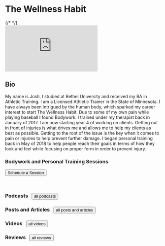
<div style={{textAlign: 'center', marginBottom: '30px'}}>
  <h1 style={{fontSize: '40pt'}}>The Wellness Habit</h1>
</div>
{/* <AuthorBanner /> */}
<div style={{marginTop: '8px'}}>
  <Embed
    src="https://www.youtube.com/embed/URVxGd7MOx4"
  />
</div>
<div style={{textAlign: 'center'}}>
  <h2 >
    Bio
  </h2>
  <p>
    My name is Josh, I studied at Bethel University and received my BA in Athletic Training.
    I am a Licensed Athletic Trainer in the State of Minnesota.
    I have always been intrigued by the human body, which sparked my career interest to start The Wellness Habit.
    Due to some of my own pain while playing baseball I found Bodywork. I trained under my therapist back in January of 2017. 
    I am now starting year 4 of working on clients. Getting out in front of injuries is what drives me and allows me to help my clients as best as possible. 
    Getting to the root of the issue is the key when it comes to pain or injuries to help prevent further damage. 
    I began personal training back in May of 2018 to help people reach their goals in terms of how they look and feel while focusing on proper form in order to prevent injury. 
  </p>
</div>

<div style={{textAlign: 'center', backgroundColor: '#60746F', borderRadius: '8px', paddingBottom: '8px'}}>
  <h3 style={{paddingTop: '10px'}}>Bodywork and Personal Training Sessions&nbsp;&nbsp;
  </h3>
    <Link to='schedule'>
      <Button style={{marginTop: '8px'}}> Schedule a Session</Button>
    </Link>
</div>

<p>&nbsp;</p>
<div style={{width: '100%', display: 'flex', flexWrap: 'wrap', justifyContent: 'center'}}>
  <div style={{display: 'inline-block', width: '50%', float: 'left'}}>
    <h3>Podcasts&nbsp;&nbsp;
      <Link to='podcasts'>
        <Button style={{marginTop: '8px'}}>all podcasts</Button>
      </Link>
    </h3>
    <FeedItems 
      itemsFormat="compact" 
      filterByTags={['podcast']} 
      limit={4} 
    />
  </div>

  <div style={{display: 'inline-block', width: '50%', float: 'left'}}>
  <h3>Posts and Articles&nbsp;&nbsp;
    <Link to='posts-and-articles'>
      <Button style={{marginTop: '8px'}}>all posts and articles</Button>
    </Link>
  </h3>
  <FeedItems 
    itemsFormat="compact" 
    filterByTags={['post', 'article']} 
    limit={4} 
  />
  </div>

  <div style={{display: 'inline-block', width: '50%', float: 'left'}}>
  <h3>Videos&nbsp;&nbsp;
    <Link to='videos'>
      <Button style={{marginTop: '8px'}}>all videos</Button>
    </Link>
  </h3>
  <FeedItems
    itemsFormat="compact"
    filterByTags={['video']}
    limit={4}
  />
  </div>

  <div style={{display: 'inline-block', width: '50%', float: 'left'}}>
  <h3>Reviews&nbsp;&nbsp;
    <Link to='reviews'>
      <Button style={{marginTop: '8px'}}>all reviews</Button>
    </Link>
  </h3>
  <FeedItems
    itemsFormat="compact"
    filterByTags={['review']}
    limit={4}
  />
  </div>
</div>
<p>&nbsp;</p>

